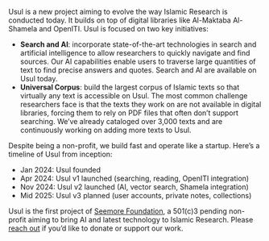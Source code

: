 Usul is a new project aiming to evolve the way Islamic Research is conducted today. It builds on top of digital libraries like Al-Maktaba Al-Shamela and OpenITI. Usul is focused on two key initiatives:

- **Search and AI**: incorporate state-of-the-art technologies in search and artificial intelligence to allow researchers to quickly navigate and find sources. Our AI capabilities enable users to traverse large quantities of text to find precise answers and quotes. Search and AI are available on Usul today.
- **Universal Corpus**: build the largest corpus of Islamic texts so that virtually any text is accessible on Usul. The most common challenge researchers face is that the texts they work on are not available in digital libraries, forcing them to rely on PDF files that often don’t support searching. We’ve already cataloged over 3,000 texts and are continuously working on adding more texts to Usul.

Despite being a non-profit, we build fast and operate like a startup. Here’s a timeline of Usul from inception:

- Jan 2024: Usul founded
- Apr 2024: Usul v1 launched (searching, reading, OpenITI integration)
- Nov 2024: Usul v2 launched (AI, vector search, Shamela integration)
- Mid 2025: Usul v3 planned (user accounts, private notes, collections)

Usul is the first project of <a href="https://digitalseem.org" target="_blank">Seemore Foundation</a>, a 501(c)3 pending non-profit aiming to bring AI and latest technology to Islamic Research. Please <a href="mailto:contact@digitalseem.org" target="_blank">reach out</a> if you’d like to donate or support our work.

